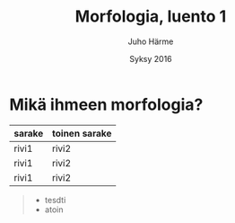 % Morfologia, luento 1
% Juho Härme
% Syksy 2016

# Mikä ihmeen morfologia?

<article class='incremental'>

|sarake|toinen sarake
-------|-------------
rivi1|rivi2
rivi1|rivi2
rivi1|rivi2


>- tesdti
>- atoin

</article>
